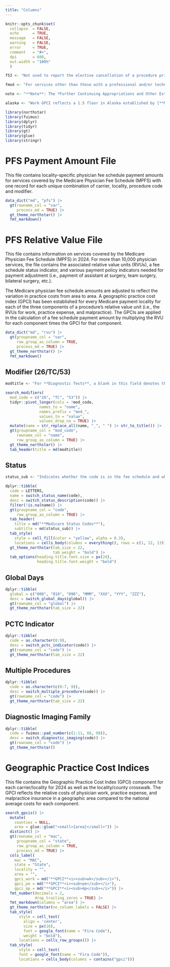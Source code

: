 ```yaml
---
title: "Columns"
---
```


```r
knitr::opts_chunk$set(
  collapse  = FALSE,
  echo      = TRUE,
  message   = FALSE, 
  warning   = FALSE,
  error     = TRUE,
  comment   = "#>",
  dpi       = 600, 
  out.width = "100%"
  )

f53 <- "Not used to report the elective cancellation of a procedure prior to the patient's anesthesia induction and/or surgical preparation in the operating suite. For outpatient hospital/ambulatory surgery center (ASC) reporting of a previously scheduled procedure/service that is partially reduced or cancelled as a result of extenuating circumstances or those that threaten the well being of the patient prior to or after administration of anesthesia, see modifiers 73 and 74 (see modifiers approved for ASC hospital outpatient use)."

fmod <- "For services other than those with a professional and/or technical component, a blank will appear in this field with one exception: the presence of CPT modifier 53 indicates that separate RVUs and a fee schedule amount have been established for procedures which the physician terminated before completion. This modifier is used only with colonoscopy CPT codes 44388 and 45378, or with G0105 and G0121. Any other codes billed with modifier 53 are subject to carrier medical review and priced by individual consideration."

note <- "**Note**: The *Further Continuing Appropriations and Other Extensions Act, 2024* (Section 501) extended the 1.0 Work GPCI floor through January 19, 2024. Therefore, the Work GPCIs for 2023 reflect the 1.0 Work GPCI floor. Work GPCIs for 2024 are shown both with and without a 1.0 floor and Work GPCIs for 2025 do not reflect a 1.0 floor."

alaska <- "Work GPCI reflects a 1.5 floor in Alaska established by [**MIPPA**](https://en.wikipedia.org/wiki/Medicare_Improvements_for_Patients_and_Providers_Act_of_2008)."

library(northstar)
library(fuimus)
library(dplyr)
library(tidyr)
library(gt)
library(glue)
library(stringr)
```


# PFS Payment Amount File

This file contains locality-specific physician fee schedule payment amounts for services covered by the Medicare Physician Fee Schedule (MPFS) with one record for each unique combination of carrier, locality, procedure code and modifier.

```r
data_dict("md", "pfs") |> 
  gt(rowname_col = "var",
     process_md = TRUE) |>
  gt_theme_northstar() |> 
  fmt_markdown()
```


# PFS Relative Value File

This file contains information on services covered by the Medicare Physician Fee Schedule (MPFS) in 2024. For more than 10,000 physician services, the file contains the associated relative value units (RVUs), a fee schedule status indicator, and various payment policy indicators needed for payment adjustment (i.e., payment of assistant at surgery, team surgery, bilateral surgery, etc.).

The Medicare physician fee schedule amounts are adjusted to reflect the variation in practice costs from area to area. A geographic practice cost index (GPCI) has been established for every Medicare payment locality for each of the three components of a procedure’s relative value unit (i.e., the RVUs for work, practice expense, and malpractice). The GPCIs are applied in the calculation of a fee schedule payment amount by multiplying the RVU for each component times the GPCI for that component.

```r
data_dict("md", "rvu") |> 
  gt(groupname_col = "var",
     row_group_as_column = TRUE,
     process_md = TRUE) |>
  gt_theme_northstar() |> 
  fmt_markdown()
```


## Modifier (26/TC/53)

```r
modtitle <- "For **Diagnostic Tests**, a blank in this field denotes the **Global Service** & the following Modifiers identify the components:"

search_modifiers(
  mod_code = c("26", "TC", "53")) |>
  tidyr::pivot_longer(cols = !mod_code, 
               names_to = "name", 
               names_prefix = "mod_",
               values_to = "value",
               values_drop_na = TRUE) |>
  mutate(name = str_replace_all(name, "_", " ") |> str_to_title()) |> 
  gt(groupname_col = "mod_code", 
     rowname_col = "name",
     row_group_as_column = TRUE) |>
  gt_theme_northstar() |> 
  tab_header(title = md(modtitle))
```


## Status

```r
status_sub <- "Indicates whether the code is in the fee schedule and whether it is separately payable if the service is covered. Only RVUs associated with status codes of **A**, **R**, or **T**, are used for Medicare payment."

dplyr::tibble(
  code = LETTERS, 
  name = switch_status_name(code),
  desc = switch_status_description(code)) |> 
  filter(!is.na(name)) |>
  gt(groupname_col = "code", 
     row_group_as_column = TRUE) |> 
  tab_header(
    title = md("**Medicare Status Codes**"),
    subtitle = md(status_sub)) |>
  tab_style(
    style = cell_fill(color = "yellow", alpha = 0.3),
    locations = cells_body(columns = everything(), rows = c(1, 12, 13))) |>
  gt_theme_northstar(tab_size = 22,
                     tab_weight = "bold") |> 
  tab_options(heading.title.font.size = px(24),
              heading.title.font.weight = "bold")
```


## Global Days

```r
dplyr::tibble(
  global = c("000", "010", "090", "MMM", "XXX", "YYY", "ZZZ"),
  desc = switch_global_days(global)) |>
  gt(rowname_col = "global") |> 
  gt_theme_northstar(tab_size = 22)
```


## PCTC Indicator

```r
dplyr::tibble(
  code = as.character(0:9),
  desc = switch_pctc_indicator(code)) |> 
  gt(rowname_col = "code") |> 
  gt_theme_northstar(tab_size = 22)
```


## Multiple Procedures

```r
dplyr::tibble(
  code = as.character(c(0:7, 9)),
  desc = switch_multiple_procedure(code)) |>
  gt(rowname_col = "code") |>
  gt_theme_northstar(tab_size = 22)
```


## Diagnostic Imaging Family

```r
dplyr::tibble(
  code = fuimus::pad_number(c(1:11, 88, 99)),
  desc = switch_diagnostic_imaging(code)) |>
  gt(rowname_col = "code") |>
  gt_theme_northstar()
```



# Geographic Practice Cost Indices

This file contains the Geographic Practice Cost Index (GPCI) component for each carrier/locality for 2024 as well as the locality/county crosswalk. The GPCI reflects the relative costs of physician work, practice expense, and malpractice insurance in a geographic area compared to the national average costs for each component.

```r
search_gpcis() |> 
  mutate(
    counties = NULL,
    area = glue::glue("<small>{area}</small>")) |> 
  distinct() |> 
  gt(rowname_col = "mac", 
     groupname_col = "state",
     row_group_as_column = TRUE,
     process_md = TRUE) |> 
  cols_label(
    mac = "MAC",
    state = "State",
    locality = "",
    area = "",
    gpci_work = md("**GPCI**<i><sub>wk</sub></i>"),
    gpci_pe = md("**GPCI**<i><sub>pe</sub></i>"),
    gpci_mp = md("**GPCI**<i><sub>mp</sub></i>")) |> 
  fmt_number(decimals = 2, 
             drop_trailing_zeros = TRUE) |>
  fmt_markdown(columns = "area") |> 
  gt_theme_northstar(no_column_labels = FALSE) |> 
  tab_style(
      style = cell_text(
        align = 'center',
        size = px(16),
        font = google_font(name = "Fira Code"),
        weight = "bold"),
      locations = cells_row_groups()) |> 
  tab_style(
      style = cell_text(
      font = google_font(name = "Fira Code")),
      locations = cells_body(columns = contains("gpci")))
```


